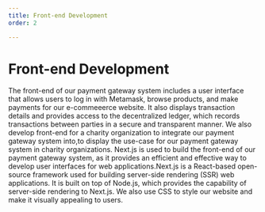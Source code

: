 ---
title: Front-end Development
order: 2

---
# Front-end Development

The front-end of our payment gateway system includes a user interface that allows users to log in with Metamask, browse products, and make payments for our e-commeeerce website. It also displays transaction details and provides access to the decentralized ledger, which records transactions between parties in a secure and transparent manner.
We also develop front-end for a charity organization to integrate our payment gateway system into,to display the use-case for our payment gateway system in charity organizations.
Next.js is used to build the front-end of our payment gateway system, as it provides an efficient and effective way to develop user interfaces for web applications.Next.js is a React-based open-source framework used for building server-side rendering (SSR) web applications. It is built on top of Node.js, which provides the capability of server-side rendering to Next.js. We also use CSS to style our website and make it visually appealing to users.
